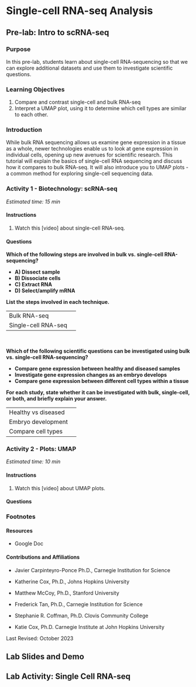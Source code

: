# Single-cell RNA-seq Analysis

## Pre-lab: Intro to scRNA-seq

### Purpose

In this pre-lab, students learn about single-cell RNA-sequencing so that we can explore additional datasets and use them to investigate scientific questions.

### Learning Objectives

1. Compare and contrast single-cell and bulk RNA-seq
1. Interpret a UMAP plot, using it to determine which cell types are similar to each other.

### Introduction

While bulk RNA sequencing allows us examine gene expression in a tissue as a whole, newer technologies enable us to look at gene expression in individual cells, opening up new avenues for scientific research.  This tutorial will explain the basics of single-cell RNA sequencing and discuss how it compares to bulk RNA-seq.  It will also introduce you to UMAP plots - a common method for exploring single-cell sequencing data.


### Activity 1 - Biotechnology: scRNA-seq

*Estimated time: 15  min*

#### Instructions

1. Watch this [video] about single-cell RNA-seq.

#### Questions

**Which of the following steps are involved in bulk vs. single-cell RNA-sequencing?**

- **A) Dissect sample**
- **B) Dissociate cells**
- **C) Extract RNA**
- **D) Select/amplify mRNA**

**List the steps involved in each technique.**

| | |
|:-|:-|
| Bulk RNA-seq | |
| Single-cell RNA-seq | |

<br>

**Which of the following scientific questions can be investigated using bulk vs. single-cell RNA-sequencing?**

- **Compare gene expression between healthy and diseased samples**
- **Investigate gene expression changes as an embryo develops**
- **Compare gene expression between different cell types within a tissue**

**For each study, state whether it can be investigated with bulk, single-cell, or both, and briefly explain your answer.**

| | |
|:-|:-|
| Healthy vs diseased | |
| Embryo development | |
| Compare cell types | |

### Activity 2 - Plots: UMAP

*Estimated time: 10  min*

#### Instructions

1. Watch this [video] about UMAP plots.

#### Questions

<!--

| What is Differential Gene Expression? |
|:-|
| <br> |

<br>

| What feature  of mRNA allows scientists to specifically isolate mRNA for RNA-seq? |
|:-|
| <br> |

<br>

| Describe the steps in making cDNA from an mRNA. |
|:-|
| <br> |

<br>

| Explain how the number of reads related to gene expression. |
|:-|
| <br> |

-->

### Footnotes

#### Resources

- Google Doc

#### Contributions and Affiliations

- Javier Carpinteyro-Ponce Ph.D., Carnegie Institution for Science
- Katherine Cox, Ph.D., Johns Hopkins University
- Matthew McCoy, Ph.D., Stanford University
- Frederick Tan, Ph.D., Carnegie Institution for Science

- Stephanie R. Coffman, Ph.D. Clovis Community College
- Katie Cox, Ph.D. Carnegie Institute at John Hopkins University

Last Revised: October 2023

## Lab Slides and Demo {#lab-slides-scrna-seq-analysis}

<!--

### Lab Slides

```r
ottrpal::include_slide("https://docs.google.com/presentation/d/1-bQsuEIWO6e0ekb98byMAHR8_l45pp_fsl7NxJIXkbM/edit#slide=id.g35f391192_00")
```

[[slides](https://docs.google.com/presentation/d/1-bQsuEIWO6e0ekb98byMAHR8_l45pp_fsl7NxJIXkbM)]

### Sort Gene Expression Data Using Spreadsheets

```r
ottrpal::include_slide("https://docs.google.com/presentation/d/1oNO9JFmC8itk3eq6amT95MWvOsr3zQb6LNwZsQ7-i-g/edit#slide=id.gdf3f6e5285_0_0")
```

[[slides](https://docs.google.com/presentation/d/1oNO9JFmC8itk3eq6amT95MWvOsr3zQb6LNwZsQ7-i-g)][[test-driveR.tsv](https://drive.google.com/file/d/1kMWQReRTg0FDZDA5abxmkgKxp-7o5IeM)]

-->

## Lab Activity: Single Cell RNA-seq

<!--

### Purpose

In this lab, students will complete a tutorial on RNA-seq data and learn how to analyze, graph and interpret the data. In the following lab, we will use these skills to compare two RNA-seq data sets to investigate gene expression patterns.

### Learning Objectives

1. Use R to analyze HTSeq files
1. Create and analyze histograms from HTSeq files

### Introduction

Today’s lab will investigate how scientists use computer science to analyze RNA-seq data. In general, the sequences are first aligned to a reference genome. For RNA-seq, the sequences will align to exons of the expressed genes. The data you will look at today has already been processed using a program called HTSeq. This program aligns the sequences to the reference genome and counts how many sequences align to each gene, producing files known as HTSeq files. The more sequences that align to the gene, the higher the expression level of the gene. The following tutorial will walk you through how to analyze an HTSeq file using the programming language R.

The RNA-seq libraries from today’s lab are from: [eLife 2013;2:e00886 DOI: 10.7554/eLife.00886](https://elifesciences.org/articles/00886).  The paper analyzes genes expression in the drosophila midgut.

### Activity 1 - Introduction to RNA-seq Data Tutorial

*Estimated time: 20 min*

#### Instructions

1. Log into SciServer, click on compute and open your C-MOOR LearnR” container.
1. Start the “Introduction to RNA-seq Data” tutorial. Visit [SciServer Guides and FAQs](https://help.c-moor.org/t/sciserver-guides-and-faqs/22). if you need to jog your memory on how to do this.
1. To move through the activities click "Continue" at the bottom of the screen. When you are done with a topic, click "Next Topic" to move on.
1. This tutorial has small boxes in which you can enter and run short lines of code to analyze the data.
1. As you work through the tutorial, answer the questions below. When you get to “Try it Out!” move on to Activity 2.

#### Questions

| What are the two columns (V1 and V2) in an HT-seq file? What data is stored in each column? |
|:-|
| <br> |

<br>

| Explain what is readCount and what is GeneID |
|:-|
| <br> |

<br>

| Share a screenshot of the row showing the readCount of the lab gene in the “Reproduce Results for a Single Gene” section and explain in your own words what the code in your screenshot is doing. |
|:-|
| <br> |

### Activity 2 - Analyze an HT-seq file

*Estimated time: 15-20 min*

#### Instructions

1. In groups of two, analyze the HTSeq samples assigned to you.

| | Assigned Sample |
|:-|:-|
| Name | |
| Name | |

2. Use the code blocks on the "Try it out!" page to analyze the data.
    a. The codeblocks on the "Try it out!" page, has this code typed out for you:
        i. `readCounts <- read.table( "data/FILENAMEHERE.htseq")`
    a. Change `FILENAMEHERE` to the filename for your file. Once you have done this, **readCounts** will have the new HTSeq file loaded into it
        i. Example: `readCounts <- read.table( "data/SRR891602.htseq")`
1. The code above loads the data set into `readCounts`. If you run this code alone, nothing will happen. Try requesting some analysis to get a look at the data and answer the questions below.
1. Answer the questions below as you analyze the data. Consult the “Cheat Sheet” to figure out which code to use.

#### Questions

Determine the total reads across all genes, and the mean, median and max read counts for a single sample. Each student reports on one of the samples analyzed.

| Assigned Sample | |
|:-|:-|
| Total Reads | |
| Mean Read Count  | |
| Median Read Count  | |
| Max Read Count  | |

<br>

Look up the GeneID of the gene you presented on from the Biological Databases Lab. Use the filter command to find the readCount in both samples assigned to your group.

| How many reads does the gene have in your assigned dataset? |
|:-|
| Share a screenshot. |

<br>

| How many reads does the gene have in your partner's dataset? |
|:-|
| Share a screenshot. |

<br>

| Compare this number to the mean; is it average, high or low? |
|:-|
| <br> |

### Footnotes

#### Resources

- [Google Doc](https://docs.google.com/document/d/1ABmBmDwDtxipxmlfWuVypjIVt2AmTZtY)

#### Contributions and Affiliations

- Stephanie R. Coffman, Ph.D. Clovis Community College
- Rosa Alcazar, PH.D. Clovis Community College
- Katie Cox, Ph.D. Carnegie Institute at John Hopkins University

Last Revised:
March 2022

-->

